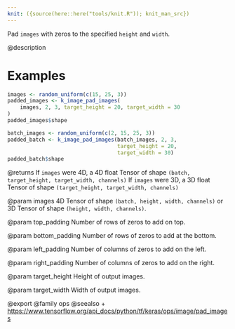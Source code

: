 ```yaml
---
knit: ({source(here::here("tools/knit.R")); knit_man_src})
---
```

Pad `images` with zeros to the specified `height` and `width`.

@description

# Examples
```r
images <- random_uniform(c(15, 25, 3))
padded_images <- k_image_pad_images(
    images, 2, 3, target_height = 20, target_width = 30
)
padded_images$shape
```

```r
batch_images <- random_uniform(c(2, 15, 25, 3))
padded_batch <- k_image_pad_images(batch_images, 2, 3,
                                   target_height = 20,
                                   target_width = 30)
padded_batch$shape
```

@returns
If `images` were 4D, a 4D float Tensor of shape
    `(batch, target_height, target_width, channels)`
If `images` were 3D, a 3D float Tensor of shape
    `(target_height, target_width, channels)`

@param images
4D Tensor of shape `(batch, height, width, channels)` or 3D
Tensor of shape `(height, width, channels)`.

@param top_padding
Number of rows of zeros to add on top.

@param bottom_padding
Number of rows of zeros to add at the bottom.

@param left_padding
Number of columns of zeros to add on the left.

@param right_padding
Number of columns of zeros to add on the right.

@param target_height
Height of output images.

@param target_width
Width of output images.

@export
@family ops
@seealso
+ <https://www.tensorflow.org/api_docs/python/tf/keras/ops/image/pad_images>

